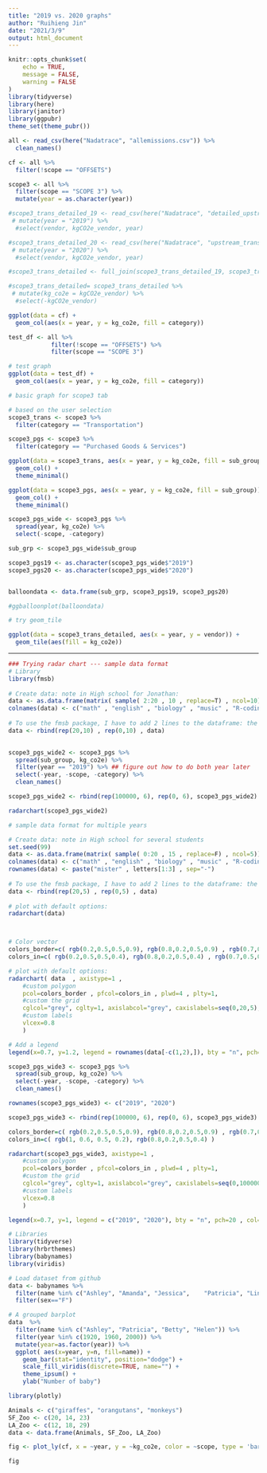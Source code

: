 ```yaml
---
title: "2019 vs. 2020 graphs"
author: "Ruihieng Jin"
date: "2021/3/9"
output: html_document
---
```


```r
knitr::opts_chunk$set(
	echo = TRUE,
	message = FALSE,
	warning = FALSE
)
library(tidyverse)
library(here)
library(janitor)
library(ggpubr)
theme_set(theme_pubr())
```

```r
all <- read_csv(here("Nadatrace", "allemissions.csv")) %>% 
  clean_names() 

cf <- all %>% 
  filter(!scope == "OFFSETS")

scope3 <- all %>% 
  filter(scope == "SCOPE 3") %>% 
  mutate(year = as.character(year))

#scope3_trans_detailed_19 <- read_csv(here("Nadatrace", "detailed_upstream_transport_emissions_2019.csv")) %>% 
 # mutate(year = "2019") %>% 
  #select(vendor, kgCO2e_vendor, year)

#scope3_trans_detailed_20 <- read_csv(here("Nadatrace", "upstream_transport2020.csv")) %>% 
 # mutate(year = "2020") %>% 
  #select(vendor, kgCO2e_vendor, year)

#scope3_trans_detailed <- full_join(scope3_trans_detailed_19, scope3_trans_detailed_20, by = c("vendor", "kgCO2e_vendor", "year")) 

#scope3_trans_detailed= scope3_trans_detailed %>% 
 # mutate(kg_co2e = kgCO2e_vendor) %>% 
  #select(-kgCO2e_vendor)
```

```r
ggplot(data = cf) +
  geom_col(aes(x = year, y = kg_co2e, fill = category))
```

```r
test_df <- all %>% 
            filter(!scope == "OFFSETS") %>% 
            filter(scope == "SCOPE 3")

# test graph
ggplot(data = test_df) +
  geom_col(aes(x = year, y = kg_co2e, fill = category)) 
```


```r
# basic graph for scope3 tab

# based on the user selection 
scope3_trans <- scope3 %>% 
  filter(category == "Transportation") 

scope3_pgs <- scope3 %>% 
  filter(category == "Purchased Goods & Services")

ggplot(data = scope3_trans, aes(x = year, y = kg_co2e, fill = sub_group)) +
  geom_col() +
  theme_minimal()

ggplot(data = scope3_pgs, aes(x = year, y = kg_co2e, fill = sub_group)) +
  geom_col() +
  theme_minimal()
```

```r

scope3_pgs_wide <- scope3_pgs %>% 
  spread(year, kg_co2e) %>% 
  select(-scope, -category)

sub_grp <- scope3_pgs_wide$sub_group

scope3_pgs19 <- as.character(scope3_pgs_wide$"2019")
scope3_pgs20 <- as.character(scope3_pgs_wide$"2020")


balloondata <- data.frame(sub_grp, scope3_pgs19, scope3_pgs20)

#ggballoonplot(balloondata)


```

```r
# try geom_tile

ggplot(data = scope3_trans_detailed, aes(x = year, y = vendor)) +
  geom_tile(aes(fill = kg_co2e))
```

----------------------------------------------------------------------

```r
### Trying radar chart --- sample data format
# Library
library(fmsb)
 
# Create data: note in High school for Jonathan:
data <- as.data.frame(matrix( sample( 2:20 , 10 , replace=T) , ncol=10))
colnames(data) <- c("math" , "english" , "biology" , "music" , "R-coding", "data-viz" , "french" , "physic", "statistic", "sport" )
 
# To use the fmsb package, I have to add 2 lines to the dataframe: the max and min of each topic to show on the plot!
data <- rbind(rep(20,10) , rep(0,10) , data)
 
```

```r
scope3_pgs_wide2 <- scope3_pgs %>% 
  spread(sub_group, kg_co2e) %>% 
  filter(year == "2019") %>% ## figure out how to do both year later
  select(-year, -scope, -category) %>% 
  clean_names()

scope3_pgs_wide2 <- rbind(rep(100000, 6), rep(0, 6), scope3_pgs_wide2)

radarchart(scope3_pgs_wide2)

```
```r
# sample data format for multiple years

# Create data: note in High school for several students
set.seed(99)
data <- as.data.frame(matrix( sample( 0:20 , 15 , replace=F) , ncol=5))
colnames(data) <- c("math" , "english" , "biology" , "music" , "R-coding" )
rownames(data) <- paste("mister" , letters[1:3] , sep="-")
 
# To use the fmsb package, I have to add 2 lines to the dataframe: the max and min of each variable to show on the plot!
data <- rbind(rep(20,5) , rep(0,5) , data)
 
# plot with default options:
radarchart(data)



# Color vector
colors_border=c( rgb(0.2,0.5,0.5,0.9), rgb(0.8,0.2,0.5,0.9) , rgb(0.7,0.5,0.1,0.9) )
colors_in=c( rgb(0.2,0.5,0.5,0.4), rgb(0.8,0.2,0.5,0.4) , rgb(0.7,0.5,0.1,0.4) )

# plot with default options:
radarchart( data  , axistype=1 , 
    #custom polygon
    pcol=colors_border , pfcol=colors_in , plwd=4 , plty=1,
    #custom the grid
    cglcol="grey", cglty=1, axislabcol="grey", caxislabels=seq(0,20,5), cglwd=0.8,
    #custom labels
    vlcex=0.8 
    )

# Add a legend
legend(x=0.7, y=1.2, legend = rownames(data[-c(1,2),]), bty = "n", pch=20 , col=colors_in , text.col = "grey", cex=1.2, pt.cex=3)
```

```r
scope3_pgs_wide3 <- scope3_pgs %>% 
  spread(sub_group, kg_co2e) %>%  
  select(-year, -scope, -category) %>% 
  clean_names() 

rownames(scope3_pgs_wide3) <- c("2019", "2020")

scope3_pgs_wide3 <- rbind(rep(100000, 6), rep(0, 6), scope3_pgs_wide3)

colors_border=c( rgb(0.2,0.5,0.5,0.9), rgb(0.8,0.2,0.5,0.9) , rgb(0.7,0.5,0.1,0.9) )
colors_in=c( rgb(1, 0.6, 0.5, 0.2), rgb(0.8,0.2,0.5,0.4) )

radarchart(scope3_pgs_wide3, axistype=1 , 
    #custom polygon
    pcol=colors_border , pfcol=colors_in , plwd=4 , plty=1,
    #custom the grid
    cglcol="grey", cglty=1, axislabcol="grey", caxislabels=seq(0,100000,25000), cglwd=0.8,
    #custom labels
    vlcex=0.8 
    )

legend(x=0.7, y=1, legend = c("2019", "2020"), bty = "n", pch=20 , col=colors_in , text.col = "grey", cex=1, pt.cex=4)
```

```r
# Libraries
library(tidyverse)
library(hrbrthemes)
library(babynames)
library(viridis)

# Load dataset from github
data <- babynames %>% 
  filter(name %in% c("Ashley", "Amanda", "Jessica",    "Patricia", "Linda", "Deborah",   "Dorothy", "Betty", "Helen")) %>%
  filter(sex=="F")

# A grouped barplot
data  %>% 
  filter(name %in% c("Ashley", "Patricia", "Betty", "Helen")) %>%
  filter(year %in% c(1920, 1960, 2000)) %>%
  mutate(year=as.factor(year)) %>%
  ggplot( aes(x=year, y=n, fill=name)) +
    geom_bar(stat="identity", position="dodge") +
    scale_fill_viridis(discrete=TRUE, name="") +
    theme_ipsum() +
    ylab("Number of baby")
```

```r
library(plotly)

Animals <- c("giraffes", "orangutans", "monkeys")
SF_Zoo <- c(20, 14, 23)
LA_Zoo <- c(12, 18, 29)
data <- data.frame(Animals, SF_Zoo, LA_Zoo)

fig <- plot_ly(cf, x = ~year, y = ~kg_co2e, color = ~scope, type = 'bar')  %>% layout( barmode = 'group') %>% labs(y = "kg CO2e")

fig
```

